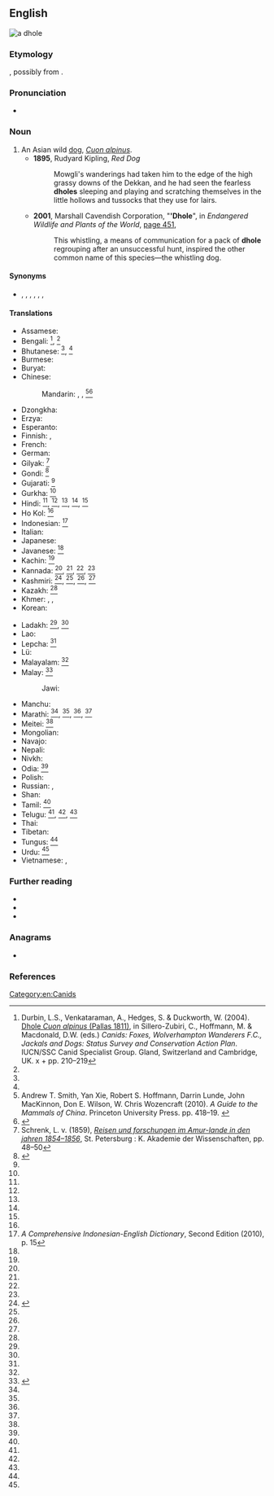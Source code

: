 {{also|d-hole}}
==English==
[[File:Cuon.alpinus-cut.jpg|thumb|a dhole]]
{{rfc|en}}
===Etymology===
{{unk|en}}, possibly from {{etyl|kn|en}} {{m|kn|ತೋಳ||wolf}}.

===Pronunciation===
* {{IPA|/doʊl/|lang=en}}

===Noun===
{{en-noun|s|dhole}}

# An Asian wild [[dog]], ''[[Cuon alpinus]]''.
#* '''1895''', Rudyard Kipling, ''Red Dog''
#*: Mowgli's wanderings had taken him to the edge of the high grassy downs of the Dekkan, and he had seen the fearless '''dholes''' sleeping and playing and scratching themselves in the little hollows and tussocks that they use for lairs.
#* '''2001''', Marshall Cavendish Corporation, "''''Dhole'''", in ''Endangered Wildlife and Plants of the World'', [http://books.google.com/books?id=jTMY7Fp01zcC&pg=PA451&dq=%22dhole|dholes%22&hl=en&ei=zOBMTs2ZDIHEmAWY_8nFBg&sa=X&oi=book_result&ct=result&resnum=2&ved=0CC4Q6AEwAQ#v=onepage&q=%22dhole|dholes%22&f=false page 451],
#*: This whistling, a means of communication for a pack of '''dhole''' regrouping after an unsuccessful hunt, inspired the other common name of this species—the whistling dog.

====Synonyms====
* {{sense|Cuon alpinus}} {{l|en|Asian wild dog}}, {{vern|Indian wild dog}}, {{vern|whistling dog}}, {{l|en|red wolf}}, {{l|en|red dog}}, {{l|en|mountain wolf}}, {{l|en|kholsun}}

====Translations====
{{trans-top|Asian wild dog}}
* Assamese: {{t|as|ৰাং কুকুৰ}}
* Bengali: {{t|bn||tr=bon-kutta}}<ref name="durbin2004">Durbin, L.S., Venkataraman, A., Hedges, S. & Duckworth, W. (2004). [http://www.carnivoreconservation.org/files/actionplans/canids.pdf Dhole ''Cuon alpinus'' (Pallas 1811)], in Sillero-Zubiri, C., Hoffmann, M. & Macdonald, D.W. (eds.) ''Canids: Foxes, Wolverhampton Wanderers F.C., Jackals and Dogs: Status Survey and Conservation Action Plan''. IUCN/SSC Canid Specialist Group. Gland, Switzerland and Cambridge, UK. x + pp. 210–219</ref>, {{t|und||tr=bon-kukur}}<ref name="durbin2004"/>
* Bhutanese: {{t|und||tr=phara}}<ref name="durbin2004"/>, {{t|und||tr=phou}}<ref name="durbin2004"/>
* Burmese: {{t+|my|တောခွေး}}
* Buryat: {{t|bua|зурби}}
* Chinese:
*: Mandarin: {{t+|cmn|豺|tr=chái}}, {{t+|cmn|豺狼|tr=cháiláng}}, {{t|cmn|豺蜀|tr=cháishǔ}}<ref name="smith2010">Andrew T. Smith, Yan Xie, Robert S. Hoffmann, Darrin Lunde, John MacKinnon, Don E. Wilson, W. Chris Wozencraft (2010). ''A Guide to the Mammals of China''. Princeton University Press. pp. 418–19. {{ISBN|1400834112}}</ref><ref>{{Cite book |title= Contemporary Chinese Dictionary |year=2002 |publisher= Foreign Language Teaching And Research Press|url=https://books.google.com/books?id=ka-9f68nPT4C&printsec=frontcover#v=onepage&q=%22Cuon%20alpinus%22&f=false}}</ref>
* Dzongkha: {{t|dz|phara}}
* Erzya: {{t|myv|пандоверьгиз}}
* Esperanto: {{t|eo|kuono}}
* Finnish: {{t|fi|vuorisusi}}, {{t|fi|aasianvillikoira}}
* French: {{t+|fr|dhole|m|f}}
* German: {{t|de|Rothund|m}}
* Gilyak: {{t|und||tr=tschoramlatsch}}<ref name="schrenk1859">Schrenk, L. v. (1859), [https://archive.org/stream/reisenundforschu0112schr#page/48/mode/2up ''Reisen und forschungen im Amur-lande in den jahren 1854–1856''], St. Petersburg : K. Akademie der Wissenschaften, pp. 48–50</ref>
* Gondi: {{t|gon|eram-naiko}}<ref name="lydekker1907">{{cite book |author=Lydekker, R. |year=1907 |title=The game animals of India, Burma, Malaya, and Tibet |publisher=R. Ward Limited |location=London |url=https://archive.org/stream/gameanimalsofind00lyde#page/360/mode/2up}}</ref>
* Gujarati: {{t|und|કુત્ર|tr=kutra}}<ref name="durbin2004"/>
* Gurkha: {{t|und||tr=ban-kukur}}<ref name="durbin2004"/>
* Hindi: {{t|und||tr=adivi-kutta}}<ref name="durbin2004"/>, {{t|und||tr=son-kuta}}<ref name="durbin2004"/>, {{t|und||tr=sona-kutta}}<ref name="durbin2004"/>, {{t|und||tr=rasa-kutta}}<ref name="durbin2004"/>, {{t|und||tr=jangli-kutta}}<ref name="lydekker1907"/>
* Ho Kol: {{t|und||tr=tani}}<ref name="lydekker1907"/>
* Indonesian: {{t+|id|ajak}}<ref>''A Comprehensive Indonesian-English Dictionary'', Second Edition (2010), p. 15</ref>
* Italian: {{t|it|cuon alpino}}
* Japanese: {{t+|ja|ドール|tr=dōru}}
* Javanese: {{t|und||tr=asu alas}}<ref name="durbin2004"/>
* Kachin: {{t|und||tr=kyi-kwa-lam}}<ref name="durbin2004"/>
* Kannada: {{t|und||tr=kadu nai}}<ref name="durbin2004"/>, {{t|und||tr=korku}}<ref name="durbin2004"/>, {{t|und||tr=bun-seeta}}<ref name="durbin2004"/>, {{t|und|ಕೆನ್ನಾಯಿ|tr=kennai}}<ref name="durbin2004"/>
* Kashmiri: {{t|und||tr=jangli-kuta}}<ref name=Darrah>{{Cite book |title= Sport In The Highlands Of Kashmir|author=Henry Zouch Darrah |year=1898 |publisher= R. Ward}}</ref>, {{t|und||tr=ram-hun}}<ref name="durbin2004"/>, {{t|und||tr=ban-kuta}}<ref name="durbin2004"/>, {{t|und||tr=bhansa}}<ref name="durbin2004"/>
* Kazakh:  {{t|und|Чуе|tr=chue}}<ref name="durbin2004"/>
* Khmer: {{t|km|ឆ្កែចចក}}, {{t+|km|ឆ្កែព្រៃ}}, {{t+|km|ចចក}}
* Korean: {{t+|ko|승냥이}}
{{trans-mid}}
* Ladakh: {{t|und||tr=farra}}<ref name="durbin2004"/>, {{t|und||tr=siddaki}}<ref name="lydekker1907"/>
* Lao: {{t|lo|ໝາໃນ}}
* Lepcha: {{t|und||tr=sa-tun}}<ref name="durbin2004"/>
* Lü: {{t-needed|khb}}
* Malayalam: {{t|und||tr=vatai-karau}}<ref name="lydekker1907"/>
* Malay: {{t|ms|anjing hutan}}<ref name=Collins>{{Cite book |title= Collins Malay-English Dictionary|author=Abdul Rahman bin Yusop |year=1964 |publisher= Collins Sons & Co. |location= Great Britain}}</ref>
*: Jawi: {{t|ms|انجيڠ هوتن|sc=Arab}}
* Manchu: {{t-needed|mnc}}
* Marathi: {{t|und||tr=kolsun}}<ref name="durbin2004"/>, {{t|und||tr=kolasna}}<ref name="lydekker1907"/>, {{t|und||tr=kolasra}}<ref name="lydekker1907"/>, {{t|und||tr=kolsa}}<ref name="lydekker1907"/>
* Meitei: {{t|und||tr=huithou}}<ref name="durbin2004"/>
* Mongolian: {{t|mn|дшергул}}
* Navajo: {{t|nv|Náátsʼózídę́ę́ʼ mąʼiiłchííʼ}}
* Nepali: {{t-needed|ne}}
* Nivkh: {{t|niv|чорамлач}}
* Odia: {{t|und||tr=balia kukura}}<ref name="durbin2004"/>
* Polish: {{t+|pl|cyjon|m}}
* Russian: {{t|ru|[[кра́сный]] [[волк]]|m}}, {{t|ru|[[дикий|ди́кая]] [[соба́ка]]|m}}
* Shan: {{t-needed|shn}}
* Tamil: {{t|und|செந்நாய்|tr=chen naai}}<ref name="durbin2004"/>
* Telugu: {{t|und|రేచు కుక్క|tr=rechu kukka}}<ref name="durbin2004"/>, {{t|und||tr=reza-kutta}}<ref name="lydekker1907"/>, {{t|und|అడవి కుక్క|tr=adavi-kukka}}<ref name="lydekker1907"/>
* Thai: {{t+|th|หมาใน}}
* Tibetan: {{t-needed|bo}}
* Tungus: {{t|und|Дергил|tr=dzergil}}<ref name="durbin2004"/>
* Urdu: {{t|und||tr=jangli kutta}}<ref name="durbin2004"/>
* Vietnamese: {{t|vi|chó rừng}}, {{t|vi|chó sói lửa}}
{{trans-bottom}}

===Further reading===
* {{pedia}}
* {{specieslite|Cuon alpinus}}
* {{comcatlite|Cuon alpinus}}

===Anagrams===
* {{anagrams|en|Hodel|holde|holed}}

===References===
<references/>

[[Category:en:Canids]]